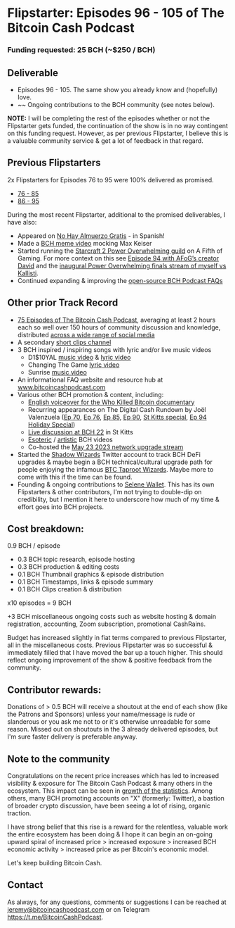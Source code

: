 # Flipstarter: Episodes 96 - 105 of The Bitcoin Cash Podcast

### Funding requested: 25 BCH (~$250 / BCH)

## Deliverable

- Episodes 96 - 105. The same show you already know and (hopefully) love.
- ~~ Ongoing contributions to the BCH community (see notes below).

**NOTE:** I will be completing the rest of the episodes whether or not the Flipstarter gets funded, the continuation of the show is in no way contingent on this funding request. However, as per previous Flipstarter, I believe this is a valuable community service & get a lot of feedback in that regard.

## Previous Flipstarters

2x Flipstarters for Episodes 76 to 95 were 100% delivered as promised.

- [76 - 85](https://bitcoincashpodcast.com/blog/flipstarter-1-record)
- [86 - 95](~)

During the most recent Flipstarter, additional to the promised deliverables, I have also:

- Appeared on [No Hay Almuerzo Gratis](https://www.youtube.com/watch?v=OlLNyhxdLJg&list=PLo1CFIKcwE6J1-9s0spccvCYwnuZH4vqk&index=14) - in Spanish!
- Made a [BCH meme video](https://www.youtube.com/watch?v=NOxR18Doii0) mocking Max Keiser
- Started running the [Starcraft 2 Power Overwhelming guild](https://afifthofgaming.com/Guild/Detail/18) on A Fifth of Gaming. For more context on this see [Episode 94 with AFoG’s creator David](https://www.youtube.com/watch?v=yadskoNfbwI) and the [inaugural Power Overwhelming finals stream of myself vs Kallisti](https://www.youtube.com/watch?v=wfZtHSHNTPc).
- Continued expanding & improving the [open-source BCH Podcast FAQs](https://bitcoincashpodcast.com/faqs)

## Other prior Track Record

- [75 Episodes of The Bitcoin Cash Podcast](https://www.youtube.com/watch?v=_uimCmw1m9E&list=PLo1CFIKcwE6LG9o4Tx3ZWJUxyG90Cd-ks), averaging at least 2 hours each so well over 150 hours of community discussion and knowledge, distributed [across a wide range of social media](https://linktr.ee/thebitcoincashpodcast)
- A secondary [short clips channel](https://www.youtube.com/@bchclips3643)
- 3 BCH inspired / inspiring songs with lyric and/or live music videos 
    - D1$10YAL [music video](https://www.youtube.com/watch?v=qxsRnsDzz4A) & [lyric video](https://www.youtube.com/watch?v=ZF0gQReu78E)
    - Changing The Game [lyric video](https://www.youtube.com/watch?v=Wyv2EcUKS2U)
    - Sunrise [music video](https://www.youtube.com/watch?v=VmCNpPpywFk)
- An informational FAQ website and resource hub at www.bitcoincashpodcast.com
- Various other BCH promotion & content, including: 
    - [English voiceover for the Who Killed Bitcoin documentary](https://www.youtube.com/watch?v=eafzIW52Rgc)
    - Recurring appearances on The Digital Cash Rundown by Joël Valenzuela ([Ep 70](https://www.youtube.com/watch?v=GYK0_78jWs8&list=PLo1CFIKcwE6J1-9s0spccvCYwnuZH4vqk&index=5), [Ep 76](https://www.youtube.com/watch?v=cF3PBYdenlc&list=PLo1CFIKcwE6J1-9s0spccvCYwnuZH4vqk&index=6), [Ep 85](https://www.youtube.com/watch?v=4xZJQjhtL9Y&list=PLo1CFIKcwE6J1-9s0spccvCYwnuZH4vqk&index=7), [Ep 90](https://www.youtube.com/watch?v=YGQjEuav1fU&list=PLo1CFIKcwE6J1-9s0spccvCYwnuZH4vqk&index=8), [St Kitts special](https://www.youtube.com/watch?v=VqI-Vrjhrl0&list=PLo1CFIKcwE6J1-9s0spccvCYwnuZH4vqk&index=8), [Ep 94 Holiday Special](https://www.youtube.com/watch?v=CyVBWatyJm8)) 
    - [Live discussion at BCH 22](https://www.youtube.com/watch?v=Tti1eZwJpJY) in St Kitts
    - [Esoteric](https://www.youtube.com/watch?v=bIkmOI9zk6g&list=PLo1CFIKcwE6K7pUFEuWiCTqh-NqFFrwuB) / [artistic](https://www.youtube.com/watch?v=MzHhOVreMJI&list=PLo1CFIKcwE6K7pUFEuWiCTqh-NqFFrwuB&index=3) BCH videos
    - Co-hosted the [May 23 2023 network upgrade stream](https://www.youtube.com/watch?v=vIUEL_2fiac) 
- Started the [Shadow Wizards](https://twitter.com/Shadow__Wizards) Twitter account to track BCH DeFi upgrades & maybe begin a BCH technical/cultural upgrade path for people enjoying the infamous [BTC Taproot Wizards](https://twitter.com/TheBCHPodcast/status/1670839312827531279). Maybe more to come with this if the time can be found.
- Founding & ongoing contributions to [Selene Wallet](https://selene.cash). This has its own Flipstarters & other contributors, I'm not trying to double-dip on credibility, but I mention it here to underscore how much of my time & effort goes into BCH projects.

## Cost breakdown:

0.9 BCH / episode

- 0.3 BCH topic research, episode hosting
- 0.3 BCH production & editing costs
- 0.1 BCH Thumbnail graphics & episode distribution
- 0.1 BCH Timestamps, links & episode summary
- 0.1 BCH Clips creation & distribution

x10 episodes = 9 BCH

+3 BCH miscellaneous ongoing costs such as website hosting & domain registration, accounting, Zoom subscription, promotional CashRains.

Budget has increased slightly in fiat terms compared to previous Flipstarter, all in the miscellaneous costs. Previous Flipstarter was so successful & immediately filled that I have moved the bar up a touch higher. This should reflect ongoing improvement of the show & positive feedback from the community.

## Contributor rewards:

Donations of > 0.5 BCH will receive a shoutout at the end of each show (like the Patrons and Sponsors) unless your name/message is rude or slanderous or you ask me not to or it's otherwise unreadable for some reason. Missed out on shoutouts in the 3 already delivered episodes, but I'm sure faster delivery is preferable anyway.

## Note to the community

Congratulations on the recent price increases which has led to increased visibility & exposure for The Bitcoin Cash Podcast & many others in the ecosystem. This impact can be seen in [growth of the statistics](https://bitcoincashpodcast.com/stats). Among others, many BCH promoting accounts on "X" (formerly: Twitter), a bastion of broader crypto discussion, have been seeing a lot of rising, organic traction.

I have strong belief that this rise is a reward for the relentless, valuable work the entire ecosystem has been doing & I hope it can begin an on-going upward spiral of increased price > increased exposure > increased BCH economic activity > increased price as per Bitcoin's economic model.

Let's keep building Bitcoin Cash.

## Contact

As always, for any questions, comments or suggestions I can be reached at jeremy@bitcoincashpodcast.com or on Telegram https://t.me/BitcoinCashPodcast.
